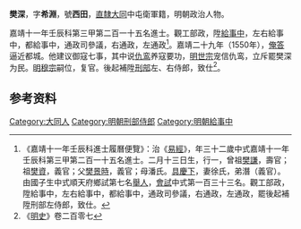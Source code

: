 {{明清人物信息框
| 姓名 = 樊深
| 原名 =
| 圖片名稱= 
| 圖片大小 =
| 圖片說明 = 
| 最高職務 = 刑部左侍郎
| 國家 = 大明 
| 爵位 =
| 籍貫 = [[直隸|直隸]][[大同|大同]]中屯衛
| 族裔 = 
| 旗籍 = 
| 字號 = 
| 諡號 =
| 出生日期 = 二月十三日
| 出生地點 =
| 逝世日期 = 
| 逝世地點 =
| 墓葬 =
| 配偶 = 徐氏
| 親屬 = 曾祖[[樊謙|樊謙]]，祖[[樊資|樊資]]，父[[樊景時|樊景時]]，母潘氏
| 出身 =
* 嘉靖十一年壬辰科進士
| 經歷 =
| 著作 =  
}}
'''樊深'''{{BD|1501年||？年||}}，字'''希淵'''，號'''西田'''，[[直隸|直隸]][[大同|大同]]中屯衛軍籍，明朝政治人物。

嘉靖十一年壬辰科第三甲第二百一十五名進士。觀工部政，陞[[給事中|給事中]]，左右給事中，都給事中，通政司參議，右通政，左通政<ref>《嘉靖十一年壬辰科進士履曆便覽》：治《[[易經|易經]]》，年三十二歲中式嘉靖十一年壬辰科第三甲第二百一十五名進士。二月十三日生，行一，曾祖[[樊謙|樊謙]]，壽官；祖[[樊資|樊資]]，義官；父[[樊景時|樊景時]]，義官；母潘氏。[[具慶下|具慶下]]，妻徐氏，弟潛（義官）。由國子生中式順天府鄉試第七名[[舉人|舉人]]，[[會試|會試]]中式第一百三十三名。觀工部政，陞給事中，左右給事中，都給事中，通政司參議，右通政，左通政，罷後起補陞刑部左侍郎，致仕。</ref>。嘉靖二十九年（1550年），[[俺答|俺答]]逼近都城。他建议御寇七事，其中说[[仇鸾|仇鸾]]养寇要功，[[明世宗|明世宗]]宠信仇鸾，立斥罷樊深为民。[[明穆宗|明穆宗]]嗣位，复官。後起補陞[[刑部|刑部]]左、右侍郎，致仕<ref>《[[明史|明史]]》卷二百零七</ref>。

== 参考资料 ==
{{reflist}}

{{嘉靖十一年壬辰科殿试金榜}}

{{Authority control}}
{{DEFAULTSORT:Fan樊}}
[[Category:大同人|Category:大同人]]
[[Category:明朝刑部侍郎|Category:明朝刑部侍郎]]
[[Category:明朝給事中|Category:明朝給事中]]


{{明朝人物小作品}}